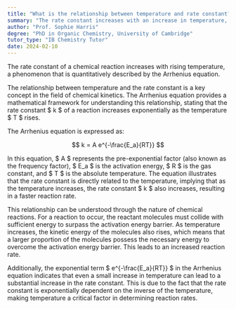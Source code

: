 ```yaml
---
title: "What is the relationship between temperature and rate constant?"
summary: "The rate constant increases with an increase in temperature, as described by the Arrhenius equation."
author: "Prof. Sophie Harris"
degree: "PhD in Organic Chemistry, University of Cambridge"
tutor_type: "IB Chemistry Tutor"
date: 2024-02-10
---
```


The rate constant of a chemical reaction increases with rising temperature, a phenomenon that is quantitatively described by the Arrhenius equation.

The relationship between temperature and the rate constant is a key concept in the field of chemical kinetics. The Arrhenius equation provides a mathematical framework for understanding this relationship, stating that the rate constant $ k $ of a reaction increases exponentially as the temperature $ T $ rises.

The Arrhenius equation is expressed as:

$$
k = A e^{-\frac{E_a}{RT}}
$$

In this equation, $ A $ represents the pre-exponential factor (also known as the frequency factor), $ E_a $ is the activation energy, $ R $ is the gas constant, and $ T $ is the absolute temperature. The equation illustrates that the rate constant is directly related to the temperature, implying that as the temperature increases, the rate constant $ k $ also increases, resulting in a faster reaction rate.

This relationship can be understood through the nature of chemical reactions. For a reaction to occur, the reactant molecules must collide with sufficient energy to surpass the activation energy barrier. As temperature increases, the kinetic energy of the molecules also rises, which means that a larger proportion of the molecules possess the necessary energy to overcome the activation energy barrier. This leads to an increased reaction rate.

Additionally, the exponential term $ e^{-\frac{E_a}{RT}} $ in the Arrhenius equation indicates that even a small increase in temperature can lead to a substantial increase in the rate constant. This is due to the fact that the rate constant is exponentially dependent on the inverse of the temperature, making temperature a critical factor in determining reaction rates.
    